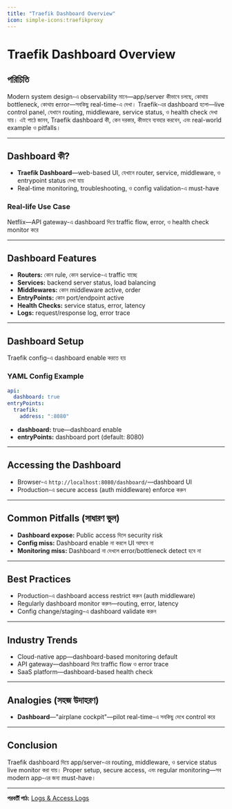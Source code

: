 ```yaml
---
title: "Traefik Dashboard Overview"
icon: simple-icons:traefikproxy
---
```


# Traefik Dashboard Overview

## পরিচিতি

Modern system design-এ observability মানে—app/server কীভাবে চলছে, কোথায় bottleneck, কোথায় error—সবকিছু real-time-এ দেখা। Traefik-এর dashboard হলো—live control panel, যেখানে routing, middleware, service status, ও health check দেখা যায়। এই পাঠে জানব, Traefik dashboard কী, কেন দরকার, কীভাবে ব্যবহার করবেন, এবং real-world example ও pitfalls।

---

## Dashboard কী?

- **Traefik Dashboard**—web-based UI, যেখানে router, service, middleware, ও entrypoint status দেখা যায়
- Real-time monitoring, troubleshooting, ও config validation-এ must-have

### Real-life Use Case
Netflix—API gateway-এ dashboard দিয়ে traffic flow, error, ও health check monitor করে

---

## Dashboard Features

- **Routers:** কোন rule, কোন service-এ traffic যাচ্ছে
- **Services:** backend server status, load balancing
- **Middlewares:** কোন middleware active, order
- **EntryPoints:** কোন port/endpoint active
- **Health Checks:** service status, error, latency
- **Logs:** request/response log, error trace

---

## Dashboard Setup

Traefik config-এ dashboard enable করতে হয়

### YAML Config Example

```yaml
api:
  dashboard: true
entryPoints:
  traefik:
    address: ":8080"
```

- **dashboard:** true—dashboard enable
- **entryPoints:** dashboard port (default: 8080)

---

## Accessing the Dashboard

- Browser-এ `http://localhost:8080/dashboard/`—dashboard UI
- Production-এ secure access (auth middleware) enforce করুন

---

## Common Pitfalls (সাধারণ ভুল)

- **Dashboard expose:** Public access দিলে security risk
- **Config miss:** Dashboard enable না করলে UI আসবে না
- **Monitoring miss:** Dashboard না দেখলে error/bottleneck detect হবে না

---

## Best Practices

- Production-এ dashboard access restrict করুন (auth middleware)
- Regularly dashboard monitor করুন—routing, error, latency
- Config change/staging-এ dashboard validate করুন

---

## Industry Trends

- Cloud-native app—dashboard-based monitoring default
- API gateway—dashboard দিয়ে traffic flow ও error trace
- SaaS platform—dashboard-based health check

---

## Analogies (সহজ উদাহরণ)

- **Dashboard**—"airplane cockpit"—pilot real-time-এ সবকিছু দেখে control করে

---

## Conclusion

Traefik dashboard দিয়ে app/server-এর routing, middleware, ও service status live monitor করা যায়। Proper setup, secure access, এবং regular monitoring—সব modern app-এর জন্য must-have।

---

**পরবর্তী পাঠ:** [Logs & Access Logs](/traefik/logs)
